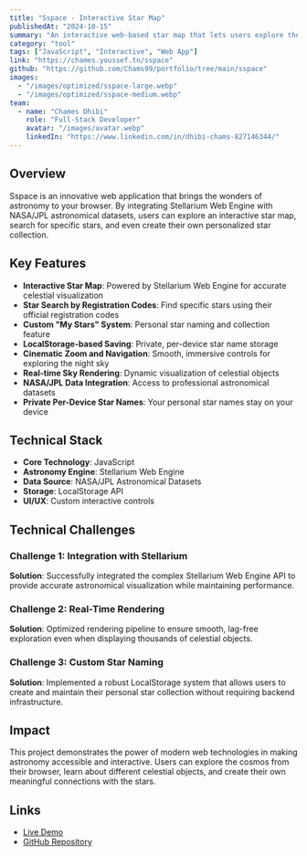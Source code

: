 ```yaml
---
title: "Sspace - Interactive Star Map"
publishedAt: "2024-10-15"
summary: "An interactive web-based star map that lets users explore the sky with real-time rendering using Stellarium Web Engine and NASA/JPL datasets with a custom star naming system."
category: "tool"
tags: ["JavaScript", "Interactive", "Web App"]
link: "https://chames.youssef.tn/sspace"
github: "https://github.com/Chams99/portfolio/tree/main/sspace"
images:
  - "/images/optimized/sspace-large.webp"
  - "/images/optimized/sspace-medium.webp"
team:
  - name: "Chames Dhibi"
    role: "Full-Stack Developer"
    avatar: "/images/avatar.webp"
    linkedIn: "https://www.linkedin.com/in/dhibi-chams-827146344/"
---
```


## Overview

Sspace is an innovative web application that brings the wonders of astronomy to your browser. By integrating Stellarium Web Engine with NASA/JPL astronomical datasets, users can explore an interactive star map, search for specific stars, and even create their own personalized star collection.

## Key Features

- **Interactive Star Map**: Powered by Stellarium Web Engine for accurate celestial visualization
- **Star Search by Registration Codes**: Find specific stars using their official registration codes
- **Custom "My Stars" System**: Personal star naming and collection feature
- **LocalStorage-based Saving**: Private, per-device star name storage
- **Cinematic Zoom and Navigation**: Smooth, immersive controls for exploring the night sky
- **Real-time Sky Rendering**: Dynamic visualization of celestial objects
- **NASA/JPL Data Integration**: Access to professional astronomical datasets
- **Private Per-Device Star Names**: Your personal star names stay on your device

## Technical Stack

- **Core Technology**: JavaScript
- **Astronomy Engine**: Stellarium Web Engine
- **Data Source**: NASA/JPL Astronomical Datasets
- **Storage**: LocalStorage API
- **UI/UX**: Custom interactive controls

## Technical Challenges

### Challenge 1: Integration with Stellarium
**Solution**: Successfully integrated the complex Stellarium Web Engine API to provide accurate astronomical visualization while maintaining performance.

### Challenge 2: Real-Time Rendering
**Solution**: Optimized rendering pipeline to ensure smooth, lag-free exploration even when displaying thousands of celestial objects.

### Challenge 3: Custom Star Naming
**Solution**: Implemented a robust LocalStorage system that allows users to create and maintain their personal star collection without requiring backend infrastructure.

## Impact

This project demonstrates the power of modern web technologies in making astronomy accessible and interactive. Users can explore the cosmos from their browser, learn about different celestial objects, and create their own meaningful connections with the stars.

## Links

- [Live Demo](https://chames.youssef.tn/sspace)
- [GitHub Repository](https://github.com/Chams99/portfolio/tree/main/sspace)


